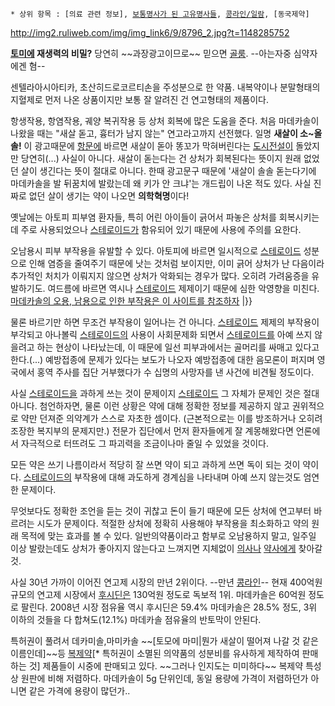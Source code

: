  * 상위 항목 : [의료 관련 정보], [[보통명사가 된 고유명사들]], [[콩라인/일람]], [동국제약]

http://img2.ruliweb.com/img/img_link6/9/8796_2.jpg?t=1148285752

'''[[토미에]] 재생력의 비밀?''' 당연히 ~~과장광고이므로~~ 믿으면 [[골룸]].
--아는자중 심약자에겐 혐--

센텔라아시아티카, 초산히드로코르티손을 주성분으로 한 약품.  내복약이나 분말형태의 지혈제로 먼저 나온 상품이지만 보통 잘 알려진 건 연고형태의 제품이다.

항생작용, 항염작용, 궤양 복귀작용 등 상처 회복에 많은 도움을 준다. 처음 마데카솔이 나왔을 때는 "새살 돋고, 흉터가 남지 않는" 연고라고까지 선전했다. 일명 '''새살이 소~올 솔!''' 이 광고때문에 [[항문]]에 바르면 새살이 돋아 똥꼬가 막혀버린다는 [[도시전설]]이 돌았지만 당연히(...) 사실이 아니다. 새살이 돋는다는 건 상처가 회복된다는 뜻이지 원래 없었던 살이 생긴다는 뜻이 절대로 아니다. 한때 광고문구 때문에 '새살이 솔솔 돋는다기에 마데카솔을 발 뒤꿈치에 발랐는데 왜 키가 안 크냐'는 개드립이 나온 적도 있다. 사실 진짜로 없던 살이 생기는 약이 나오면 '''의학혁명'''이다!

옛날에는 아토피 피부염 환자들, 특히 어린 아이들이 긁어서 파놓은 상처를 회복시키는데 주로 사용되었으나 [[스테로이드]]가 함유되어 있기 때문에 사용에 주의를 요한다. 

오남용시 피부 부작용을 유발할 수 있다. 아토피에 바르면 일시적으로 [[스테로이드]] 성분으로 인해 염증을 줄여주기 때문에 낫는 것처럼 보이지만, 이미 긁어 상처가 난 다음이라 추가적인 처치가 이뤄지지 않으면 상처가 악화되는 경우가 많다. 오히려 가려움증을 유발하기도. 여드름에 바르면 역시나 [[스테로이드]] 제제이기 때문에 심한 악영향을 미친다. [http://home.megapass.co.kr/~faldo/misuse/misuse,madecassol1.html 마데카솔의 오용, 남용으로 인한 부작용은 이 사이트를 참조하자] 
|}}

물론 바르기만 하면 무조건 부작용이 일어나는 건 아니다. [[스테로이드]] 제제의 부작용이 부각되고 아나볼릭 [[스테로이드]]의 사용이 사회문제화 되면서 [[스테로이드]]를 아예 쓰지 않을려고 하는 현상이 나타났는데, 이 때문에 일선 피부과에서는 골머리를 싸매고 있다고 한다.(...) 예방접종에 문제가 있다는 보도가 나오자 예방접종에 대한 음모론이 퍼지며 영국에서 홍역 주사를 집단 거부했다가 수 십명의 사망자를 낸 사건에 비견될 정도이다. 

사실 [[스테로이드]]을 과하게 쓰는 것이 문제이지 [[스테로이드]] 그 자체가 문제인 것은 절대 아니다. 첨언하자면, 물론 이런 상황은 약에 대해 정확한 정보를 제공하지 않고 권위적으로 약만 던져준 의약계가 스스로 자초한 셈이다. (근본적으로는 이를 방조하거나 오히려 조장한 복지부의 문제지만.) 전문가 집단에서 먼저 환자들에게 잘 계몽해왔다면 언론에서 자극적으로 터뜨려도 그 파괴력을 조금이나마 줄일 수 있었을 것이다. 

모든 약은 쓰기 나름이라서 적당히 잘 쓰면 약이 되고 과하게 쓰면 독이 되는 것이 약이다. [[스테로이드]]의 부작용에 대해 과도하게 경계심을 나타내며 아예 쓰지 않는것도 엄연한 문제이다. 

무엇보다도 정확한 조언을 듣는 것이 귀찮고 돈이 들기 때문에 모든 상처에 연고부터 바르려는 시도가 문제이다. 적절한 상처에 정확히 사용해야 부작용을 최소화하고 약의 원래 목적에 맞는 효과를 볼 수 있다. 일반의약품이라고 함부로 오남용하지 말고, 일주일 이상 발랐는데도 상처가 좋아지지 않는다고 느껴지면 지체없이 [[의사]]나 [[약사]]에게 찾아갈 것. 

사실 30년 가까이 이어진 연고제 시장의 만년 2위이다. --만년 [[콩라인]]--
현재 400억원 규모의 연고제 시장에서 [[후시딘]]은 130억원 정도로 독보적 1위. 마데카솔은 60억원 정도로 팔린다. 2008년 시장 점유율 역시 후시딘은 59.4% 마데카솔은 28.5% 정도, 3위 이하의 것들을 다 합쳐도(12.1%) 마데카솔 점유율의 반토막이 안된다.

특허권이 풀려서 데카미솔,마미카솔 ~~[토모에 마미|뭔가 새살이 떨어져 나갈 것 같은 이름인데]~~등 [[복제약]][* 특허권이 소멸된 의약품의 성분비를 유사하게 제작하여 판매하는 것] 제품들이 시중에 판매되고 있다. ~~그러나 인지도는 미미하다~~ 복제약 특성상 원판에 비해 저렴하다. 마데카솔이 5g 단위인데, 동일 용량에 가격이 저렴하던가 아니면 같은 가격에 용량이 많던가..
